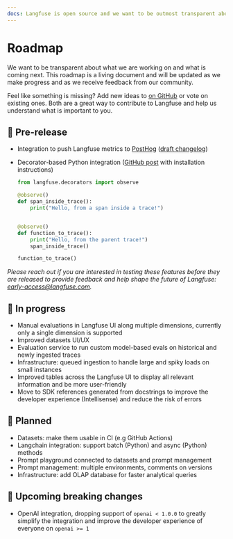```yaml
---
docs: Langfuse is open source and we want to be outmost transparent about what we are working on and what is coming next. Please share your feedback and ideas with us on GitHub.
---
```


# Roadmap

We want to be transparent about what we are working on and what is coming next. This roadmap is a living document and will be updated as we make progress and as we receive feedback from our community.

Feel like something is missing? Add new ideas to [on GitHub](/ideas) or vote on existing ones. Both are a great way to contribute to Langfuse and help us understand what is important to you.

## 🏁 Pre-release

- Integration to push Langfuse metrics to [PostHog](https://github.com/PostHog/posthog) ([draft changelog](https://langfuse-docs-git-posthog-integration-langfuse.vercel.app/changelog/2024-03-03-posthog-integration))
- Decorator-based Python integration ([GitHub post](https://github.com/orgs/langfuse/discussions/1009) with installation instructions)

  ```python
  from langfuse.decorators import observe

  @observe()
  def span_inside_trace():
      print("Hello, from a span inside a trace!")


  @observe()
  def function_to_trace():
      print("Hello, from the parent trace!")
      span_inside_trace()

  function_to_trace()
  ```

_Please reach out if you are interested in testing these features before they are released to provide feedback and help shape the future of Langfuse: early-access@langfuse.com._

## 🚧 In progress

- Manual evaluations in Langfuse UI along multiple dimensions, currently only a single dimension is supported
- Improved datasets UI/UX
- Evaluation service to run custom model-based evals on historical and newly ingested traces
- Infrastructure: queued ingestion to handle large and spiky loads on small instances
- Improved tables across the Langfuse UI to display all relevant information and be more user-friendly
- Move to SDK references generated from docstrings to improve the developer experience (Intellisense) and reduce the risk of errors

## 🔮 Planned

- Datasets: make them usable in CI (e.g GitHub Actions)
- Langchain integration: support batch (Python) and async (Python) methods
- Prompt playground connected to datasets and prompt management
- Prompt management: multiple environments, comments on versions
- Infrastructure: add OLAP database for faster analytical queries

## 🚨 Upcoming breaking changes

- OpenAI integration, dropping support of `openai < 1.0.0` to greatly simplify the integration and improve the developer experience of everyone on `openai >= 1`
